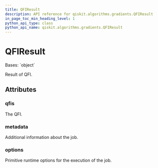 ```yaml
---
title: QFIResult
description: API reference for qiskit.algorithms.gradients.QFIResult
in_page_toc_min_heading_level: 1
python_api_type: class
python_api_name: qiskit.algorithms.gradients.QFIResult
---
```


# QFIResult

<Class id="qiskit.algorithms.gradients.QFIResult" github="https://github.com/qiskit/qiskit/tree/stable/0.23/qiskit/algorithms/gradients/qfi_result.py" signature="QFIResult(qfis, metadata, options)">
  Bases: `object`

  Result of QFI.

  ## Attributes

  ### qfis

  <Attribute id="qiskit.algorithms.gradients.QFIResult.qfis" name="qfis" attributeTypeHint="list[np.ndarray]">
    The QFI.
  </Attribute>

  ### metadata

  <Attribute id="qiskit.algorithms.gradients.QFIResult.metadata" name="metadata" attributeTypeHint="list[dict[str, Any]]">
    Additional information about the job.
  </Attribute>

  ### options

  <Attribute id="qiskit.algorithms.gradients.QFIResult.options" name="options" attributeTypeHint="Options">
    Primitive runtime options for the execution of the job.
  </Attribute>
</Class>

